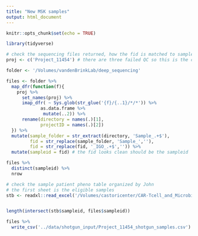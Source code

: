 ```yaml
---
title: "New MSK samples"
output: html_document
---
```


```r
knitr::opts_chunk$set(echo = TRUE)
```

```r
library(tidyverse)
```

```r
# check the sequencing files returned, how the fid is matched to sampleid, is there any duplicates etc
proj <- c('Project_11454') # there are three failed QC so this is the correct number 

folder <- '/Volumes/vandenBrinkLab/deep_sequencing'

files <- folder %>% 
  map_dfr(function(f){
    proj %>% 
      set_names(proj) %>% 
      imap_dfr( ~ Sys.glob(str_glue('{f}/{..1}/*/*')) %>% 
             as.data.frame %>% 
              mutate(..2)) %>% 
      rename(directory = names(.)[1],
             projectID = names(.)[2])
  }) %>% 
  mutate(sample_folder = str_extract(directory, 'Sample_.+$'),
         fid = str_replace(sample_folder, 'Sample_',''),
         fid = str_replace(fid, '_IGO_.+$','')) %>% 
  mutate(sampleid = fid) # the fid looks clean should be the sampleid 

files %>% 
  distinct(sampleid) %>% 
  nrow
```

```r
# check the sample patient pheno table organized by John
# the first sheet is the eligible samples
stb <- readxl::read_excel('/Volumes/castoricenter/CAR-Tcell_and_Microbiota/MSK/samples/sample_table_msk.xlsx', sheet = 1)


length(intersect(stb$sampleid, files$sampleid))

files %>% 
  write_csv('../data/shotgun_input/Project_11454_shotgun_samples.csv')
```

```r

```
